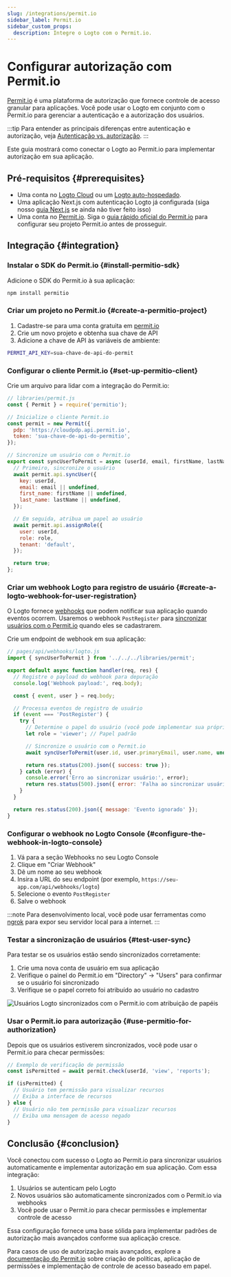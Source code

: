 ```yaml
---
slug: /integrations/permit.io
sidebar_label: Permit.io
sidebar_custom_props:
  description: Integre o Logto com o Permit.io.
---
```


# Configurar autorização com Permit.io

[Permit.io](https://permit.io/) é uma plataforma de autorização que fornece controle de acesso granular para aplicações. Você pode usar o Logto em conjunto com o Permit.io para gerenciar a autenticação e a autorização dos usuários.

:::tip
Para entender as principais diferenças entre autenticação e autorização, veja [Autenticação vs. autorização](/concepts/authn-vs-authz).
:::

Este guia mostrará como conectar o Logto ao Permit.io para implementar autorização em sua aplicação.

## Pré-requisitos \{#prerequisites}

- Uma conta no [Logto Cloud](https://cloud.logto.io/) ou um [Logto auto-hospedado](https://docs.logto.io/introduction/set-up-logto-oss).
- Uma aplicação Next.js com autenticação Logto já configurada (siga nosso [guia Next.js](https://docs.logto.io/quick-starts/next) se ainda não tiver feito isso)
- Uma conta no [Permit.io](https://app.permit.io/). Siga o [guia rápido oficial do Permit.io](https://docs.permit.io/quickstart/) para configurar seu projeto Permit.io antes de prosseguir.

## Integração \{#integration}

### Instalar o SDK do Permit.io \{#install-permitio-sdk}

Adicione o SDK do Permit.io à sua aplicação:

```bash
npm install permitio
```

### Criar um projeto no Permit.io \{#create-a-permitio-project}

1. Cadastre-se para uma conta gratuita em [permit.io](https://app.permit.io/)
2. Crie um novo projeto e obtenha sua chave de API
3. Adicione a chave de API às variáveis de ambiente:

```bash
PERMIT_API_KEY=sua-chave-de-api-do-permit
```

### Configurar o cliente Permit.io \{#set-up-permitio-client}

Crie um arquivo para lidar com a integração do Permit.io:

```jsx
// libraries/permit.js
const { Permit } = require('permitio');

// Inicialize o cliente Permit.io
const permit = new Permit({
  pdp: 'https://cloudpdp.api.permit.io',
  token: 'sua-chave-de-api-do-permitio',
});

// Sincronize um usuário com o Permit.io
export const syncUserToPermit = async (userId, email, firstName, lastName, role = 'viewer') => {
  // Primeiro, sincronize o usuário
  await permit.api.syncUser({
    key: userId,
    email: email || undefined,
    first_name: firstName || undefined,
    last_name: lastName || undefined,
  });

  // Em seguida, atribua um papel ao usuário
  await permit.api.assignRole({
    user: userId,
    role: role,
    tenant: 'default',
  });

  return true;
};
```

### Criar um webhook Logto para registro de usuário \{#create-a-logto-webhook-for-user-registration}

O Logto fornece [webhooks](/developers/webhooks) que podem notificar sua aplicação quando eventos ocorrem. Usaremos o webhook `PostRegister` para [sincronizar usuários com o Permit.io](https://docs.permit.io/authentication/permit-and-authentication) quando eles se cadastrarem.

Crie um endpoint de webhook em sua aplicação:

```jsx
// pages/api/webhooks/logto.js
import { syncUserToPermit } from '../../../libraries/permit';

export default async function handler(req, res) {
  // Registre o payload do webhook para depuração
  console.log('Webhook payload:', req.body);

  const { event, user } = req.body;

  // Processa eventos de registro de usuário
  if (event === 'PostRegister') {
    try {
      // Determine o papel do usuário (você pode implementar sua própria lógica aqui)
      let role = 'viewer'; // Papel padrão

      // Sincronize o usuário com o Permit.io
      await syncUserToPermit(user.id, user.primaryEmail, user.name, undefined, role);

      return res.status(200).json({ success: true });
    } catch (error) {
      console.error('Erro ao sincronizar usuário:', error);
      return res.status(500).json({ error: 'Falha ao sincronizar usuário' });
    }
  }

  return res.status(200).json({ message: 'Evento ignorado' });
}
```

### Configurar o webhook no Logto Console \{#configure-the-webhook-in-logto-console}

1. Vá para a seção Webhooks no seu Logto Console
2. Clique em "Criar Webhook"
3. Dê um nome ao seu webhook
4. Insira a URL do seu endpoint (por exemplo, `https://seu-app.com/api/webhooks/logto`)
5. Selecione o evento `PostRegister`
6. Salve o webhook

:::note
Para desenvolvimento local, você pode usar ferramentas como [ngrok](https://ngrok.com/) para expor seu servidor local para a internet.
:::

### Testar a sincronização de usuários \{#test-user-sync}

Para testar se os usuários estão sendo sincronizados corretamente:

1. Crie uma nova conta de usuário em sua aplicação
2. Verifique o painel do Permit.io em "Directory" → "Users" para confirmar se o usuário foi sincronizado
3. Verifique se o papel correto foi atribuído ao usuário no cadastro

<img
  src="/img/assets/permitio.png"
  alt="Usuários Logto sincronizados com o Permit.io com atribuição de papéis"
/>

### Usar o Permit.io para autorização \{#use-permitio-for-authorization}

Depois que os usuários estiverem sincronizados, você pode usar o Permit.io para checar permissões:

```jsx
// Exemplo de verificação de permissão
const isPermitted = await permit.check(userId, 'view', 'reports');

if (isPermitted) {
  // Usuário tem permissão para visualizar recursos
  // Exiba a interface de recursos
} else {
  // Usuário não tem permissão para visualizar recursos
  // Exiba uma mensagem de acesso negado
}
```

## Conclusão \{#conclusion}

Você conectou com sucesso o Logto ao Permit.io para sincronizar usuários automaticamente e implementar autorização em sua aplicação. Com essa integração:

1. Usuários se autenticam pelo Logto
2. Novos usuários são automaticamente sincronizados com o Permit.io via webhooks
3. Você pode usar o Permit.io para checar permissões e implementar controle de acesso

Essa configuração fornece uma base sólida para implementar padrões de autorização mais avançados conforme sua aplicação cresce.

Para casos de uso de autorização mais avançados, explore a [documentação do Permit.io](https://docs.permit.io/) sobre criação de políticas, aplicação de permissões e implementação de controle de acesso baseado em papel.
